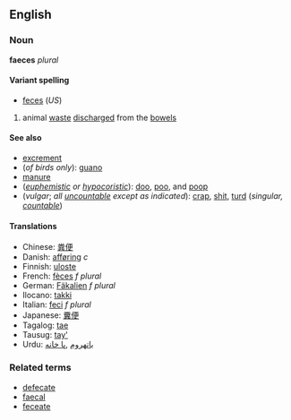 ==English==
===Noun===
'''faeces''' ''plural''

====Variant spelling====
*[[feces]] (''US'')

# animal [[waste]] [[discharge]]d from the [[bowel]]s

====See also====
*[[excrement]]
*(''of birds only''): [[guano]]
*[[manure]]
*(''[[euphemistic]] or [[hypocoristic]]''): [[doo]], [[poo]], and [[poop]]
*(''vulgar''; ''all [[uncountable]] except as indicated''): [[crap]], [[shit]], [[turd]] (''singular, [[countable]]'')

====Translations====
*Chinese: [[粪便]]
*Danish: [[afføring]] ''c''
*Finnish: [[uloste]]
*French: [[fèces]] ''f'' ''plural''
*German: [[Fäkalien]] ''f'' ''plural''
*Ilocano: [[takki]]
*Italian: [[feci]] ''f plural''
*Japanese: [[糞便]]
*Tagalog: [[tae]]
*Tausug: [[tay']]
*Urdu: [[باتهروم]] ,[[پا خانه]]

===Related terms===
*[[defecate]]
*[[faecal]]
*[[feceate]]